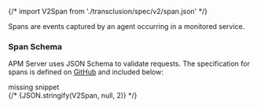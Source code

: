 

{/* import V2Span from './transclusion/spec/v2/span.json' */}

<div id="api-span"></div>

Spans are events captured by an agent occurring in a monitored service.

<div id="api-span-schema"></div>

### Span Schema

APM Server uses JSON Schema to validate requests. The specification for spans is defined on
[GitHub]({book['github_repo_link']}/docs/spec/v2/span.json) and included below:

<div style={{ backgroundColor: "#F1F4FA", width: "100%", height: "250px", textAlign: "center", paddingTop: "110px", marginBottom: "20px" }}><DocIcon type="documents" title="missing snippet"/> missing snippet</div>
{/* <DocCode language="json">
  {JSON.stringify(V2Span, null, 2)}
</DocCode> */}

